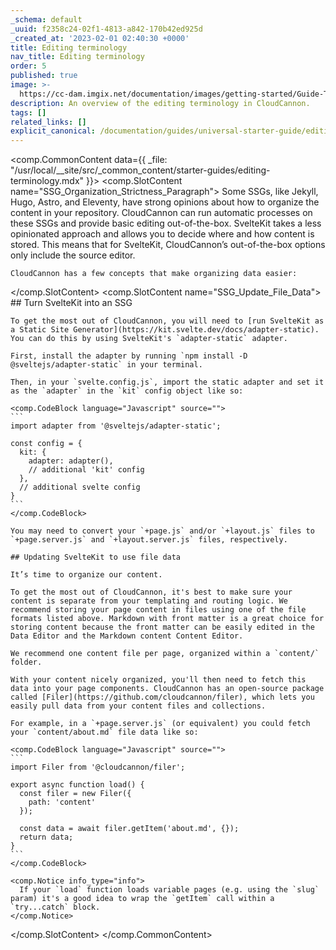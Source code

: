 ```yaml
---
_schema: default
_uuid: f2358c24-02f1-4813-a842-170b42ed925d
_created_at: '2023-02-01 02:40:30 +0000'
title: Editing terminology
nav_title: Editing terminology
order: 5
published: true
image: >-
  https://cc-dam.imgix.net/documentation/images/getting-started/Guide-Thumbnails/CloudCannon-Getting-Started-Thumbnail-SvelteKit.png
description: An overview of the editing terminology in CloudCannon.
tags: []
related_links: []
explicit_canonical: /documentation/guides/universal-starter-guide/editing-terminology/
---
```

<comp.CommonContent data={{ _file: "/usr/local/__site/src/_common_content/starter-guides/editing-terminology.mdx" }}>
  <comp.SlotContent name="SSG_Organization_Strictness_Paragraph">
    Some SSGs, like Jekyll, Hugo, Astro, and Eleventy, have strong opinions about how to organize the content in your repository. CloudCannon can run automatic processes on these SSGs and provide basic editing out-of-the-box. SvelteKit takes a less opinionated approach and allows you to decide where and how content is stored. This means that for SvelteKit, CloudCannon’s out-of-the-box options only include the source editor.

    CloudCannon has a few concepts that make organizing data easier:
  </comp.SlotContent> <comp.SlotContent name="SSG_Update_File_Data">
    ## Turn SvelteKit into an SSG

    To get the most out of CloudCannon, you will need to [run SvelteKit as a Static Site Generator](https://kit.svelte.dev/docs/adapter-static). You can do this by using SvelteKit's `adapter-static` adapter.

    First, install the adapter by running `npm install -D @sveltejs/adapter-static` in your terminal.

    Then, in your `svelte.config.js`, import the static adapter and set it as the `adapter` in the `kit` config object like so:

    <comp.CodeBlock language="Javascript" source="">
    ```
    import adapter from '@sveltejs/adapter-static';

    const config = {
      kit: {
        adapter: adapter(),
        // additional 'kit' config
      },
      // additional svelte config
    }
    ```
    </comp.CodeBlock>

    You may need to convert your `+page.js` and/or `+layout.js` files to `+page.server.js` and `+layout.server.js` files, respectively.

    ## Updating SvelteKit to use file data

    It’s time to organize our content.

    To get the most out of CloudCannon, it's best to make sure your content is separate from your templating and routing logic. We recommend storing your page content in files using one of the file formats listed above. Markdown with front matter is a great choice for storing content because the front matter can be easily edited in the Data Editor and the Markdown content Content Editor.

    We recommend one content file per page, organized within a `content/` folder.

    With your content nicely organized, you'll then need to fetch this data into your page components. CloudCannon has an open-source package called [Filer](https://github.com/cloudcannon/filer), which lets you easily pull data from your content files and collections.

    For example, in a `+page.server.js` (or equivalent) you could fetch your `content/about.md` file data like so:

    <comp.CodeBlock language="Javascript" source="">
    ```
    import Filer from '@cloudcannon/filer';

    export async function load() {
      const filer = new Filer({
        path: 'content'
      });

      const data = await filer.getItem('about.md', {});
      return data;
    }
    ```
    </comp.CodeBlock>

    <comp.Notice info_type="info">
      If your `load` function loads variable pages (e.g. using the `slug` param) it's a good idea to wrap the `getItem` call within a `try...catch` block.
    </comp.Notice>
  </comp.SlotContent>
</comp.CommonContent>